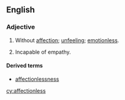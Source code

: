 ==English==

===Adjective===
{{en-adj}}
# Without [[affection]]; [[unfeeling]]; [[emotionless]].
# {{context|psychology|lang=en}} Incapable of empathy.

====Derived terms====
* [[affectionlessness]]

[[cy:affectionless]]